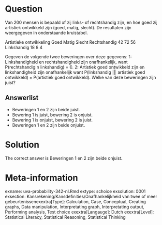 Question
========

Van 200 mensen is bepaald of zij links- of rechtshandig zijn, en hoe goed zij artistiek ontwikkeld zijn (goed, matig, slecht). De resultaten zijn weergegeven in onderstaande kruistabel.

Artistieke ontwikkeling
Goed Matig Slecht
Rechtshandig 42 72 56
Linkshandig 18 8 4

Gegeven de volgende twee beweringen over deze gegevens:
1: Linkshandigheid en rechtshandigheid zijn onafhankelijk, want
P(rechtshandig n linkshandig) = 0.
2: Artistiek goed ontwikkeld zijn en linkshandigheid zijn onafhankelijk want
P(linkshandig ||| artistiek goed ontwikkeld) = P(artistiek goed ontwikkeld).
Welke van deze beweringen zijn juist? 

Answerlist
----------
* Beweringen 1 en 2 zijn beide juist.
* Bewering 1 is juist, bewering 2 is onjuist.
* Bewering 1 is onjuist, bewering 2 is juist.
* Beweringen 1 en 2 zijn beide onjuist.

Solution
========

The correct answer is  Beweringen 1 en 2 zijn beide onjuist. 

Meta-information
================
exname: uva-probability-342-nl.Rmd 
extype: schoice 
exsolution: 0001 
exsection: Kansrekening/Kansdefinities/Onafhankelijkheid van twee of meer gebeurtenissenexextra[Type]: Calculation, Case, Conceptual, Creating graphs, Data manipulation, Interpretating graph, Interpretating output, Performing analysis, Test choice 
exextra[Langauge]: Dutch 
exextra[Level]: Statistical Literacy, Statistical Reasoning, Statistical Thinking 
